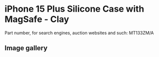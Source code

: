 
# iPhone 15 Plus Silicone Case with MagSafe - Clay

Part number, for search engines, auction websites and such: MT133ZM/A

## Image gallery

<div style={{ width: '100%', maxWidth: '768px' }}>
<GalleryComponent
    images={[
      {
        original: "/everysource/MT133.webp",
        thumbnail: "/everypreview/MT133.webp",
      },
      {
        original: "/everysource/MT133_AV1.webp",
        thumbnail: "/everypreview/MT133_AV1.webp",
      },
      {
        original: "/everysource/MT133_AV2.webp",
        thumbnail: "/everypreview/MT133_AV2.webp",
      },
      {
        original: "/everysource/MT133_AV3.webp",
        thumbnail: "/everypreview/MT133_AV3.webp",
      },
      {
        original: "/everysource/MT133_AV4.webp",
        thumbnail: "/everypreview/MT133_AV4.webp",
      }
    ]}
  />
</div>